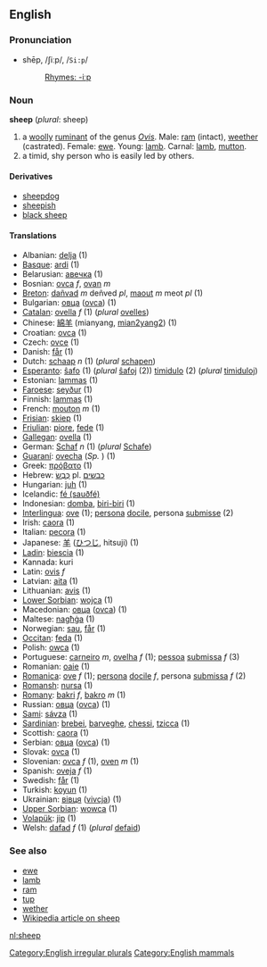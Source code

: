 ==English==
===Pronunciation===
*shēp, /ʃiːp/, /<tt>Si:p</tt>/
*:[[Rhymes:English:-iːp|Rhymes: -iːp]]

=== Noun ===
'''sheep''' (''plural'': sheep)

#a [[woolly]] [[ruminant]] of the genus ''[[Ovis]]''. Male: [[ram]] (intact), [[weether]] (castrated). Female: [[ewe]].  Young: [[lamb]]. Carnal: [[lamb]], [[mutton]].
#a timid, shy person who is easily led by others.

====Derivatives====
*[[sheepdog]]
*[[sheepish]]
*[[black sheep]]

==== Translations ====
*Albanian: [[delja]] (1)
*[[Basque]]: [[ardi]] (1)
*Belarusian: [[авечка]] (1)
*Bosnian: [[ovca]] ''f'', [[ovan]] ''m''
*[[Breton]]: [[dañvad]] ''m'' deñved ''pl'', [[maout]] ''m'' meot ''pl'' (1)
*Bulgarian: [[овца]] ([[ovca]]) (1)
*[[Catalan]]: [[ovella]] ''f'' (1) (''plural'' [[ovelles]])
*Chinese: [[綿羊]] (mianyang, [[mian2yang2]]) (1)
*Croatian: [[ovca]] (1)
*Czech: [[ovce]] (1)
*Danish: [[får]] (1)
*Dutch: [[schaap]] ''n'' (1) (''plural'' [[schapen]])
*[[Esperanto]]: [[ŝafo]] (1) (''plural'' [[ŝafoj]] (2)) [[timidulo]] (2) (''plural'' [[timiduloj]])
*Estonian: [[lammas]] (1)
*[[Faroese]]: [[seyður]] (1)
*Finnish: [[lammas]] (1)
*French: [[mouton]] ''m'' (1)
*[[Frisian]]: [[skiep]] (1)
*[[Friulian]]: [[piore]], [[fede]] (1)
*[[Gallegan]]: [[ovella]] (1)
*German: [[Schaf]] ''n'' (1) (''plural'' [[Schafe]])
*[[Guaraní]]: [[ovecha]] (''Sp.'' <!--what does this mean?-->) (1)
*Greek: [[πρόβατο]] '' '' (1)
*Hebrew: [[כֶּבֶשׂ]] pl. [[כבשים]]
*Hungarian: [[juh]] (1)
*Icelandic: [[fé (sauðfé)]]
*Indonesian: [[domba]], [[biri-biri]] (1)
*[[Interlingua]]: [[ove]] (1); [[persona]] [[docile]], persona [[submisse]] (2)
*Irish: [[caora]] (1)
*Italian: [[pecora]] (1)
*Japanese: [[羊]] ([[ひつじ]], hitsuji) (1)
*[[Ladin]]: [[biescia]] (1)
*Kannada: kuri
*Latin: [[ovis]] ''f''
*Latvian: [[aita]] (1)
*Lithuanian: [[avis]] (1)
*[[Lower Sorbian]]: [[wojca]] (1)
*Macedonian: [[овца]] ([[ovca]]) (1)
*Maltese: [[nagħġa]] (1)
*Norwegian: [[sau]], [[får]] (1)
*[[Occitan]]: [[feda]] (1)
*Polish: [[owca]] '' '' (1)
*Portuguese: [[carneiro]] ''m'', [[ovelha]] ''f'' (1); [[pessoa]] [[submissa]] ''f'' (3)
*Romanian: [[oaie]] (1)
*[[Romanica]]: [[ove]] ''f'' (1); [[persona]] [[docile]] ''f'', persona [[submissa]] ''f'' (2)
*[[Romansh]]: [[nursa]] (1)
*[[Romany]]: [[bakri]] ''f'', [[bakro]] ''m'' (1)
*Russian: [[овца]] ([[ovca]]) '' '' (1)
*[[Sami]]: [[sávza]] (1)
*[[Sardinian]]: [[brebei]], [[barveghe]], [[chessi]], [[tzicca]] (1)
*Scottish: [[caora]] (1)
*Serbian: [[овца]] ([[ovca]]) (1)
*Slovak: [[ovca]] (1)
*Slovenian: [[ovca]] ''f'' (1), [[oven]] ''m'' (1)
*Spanish: [[oveja]] ''f'' (1)
*Swedish: [[får]] (1)
*Turkish: [[koyun]] (1)
*Ukrainian: [[вівця]] ([[vivcja]]) (1)
*[[Upper Sorbian]]: [[wowca]] (1)
*[[Volapük]]: [[jip]] (1)
*Welsh: [[dafad]] ''f'' (1) (''plural'' [[defaid]])

===See also===
*[[ewe]]
*[[lamb]]
*[[ram]]
*[[tup]]
*[[wether]]
*[[w:sheep|Wikipedia article on sheep]]

[[Category:English irregular plurals]]
[[Category:English mammals]]

[[nl:sheep]]